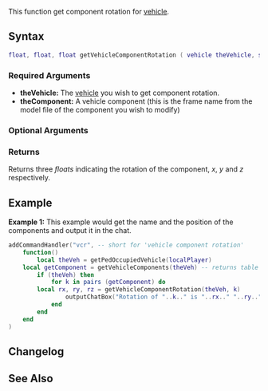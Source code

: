 
{{Client function}}
This function get component rotation for [[/vehicle.md|vehicle]].
{{Note|Before r6974 the component rotations went the wrong way (i.e. opposite to the vehicle rotations). This has been corrected, so you'll have to modify any scripts written before r6974 that use this function.}}

==Syntax== 
<syntaxhighlight lang="lua">
float, float, float getVehicleComponentRotation ( vehicle theVehicle, string theComponent [, string base = "parent"] )
</syntaxhighlight>

===Required Arguments=== 
*'''theVehicle:''' The [[/vehicle.md|vehicle]] you wish to get component rotation.
*'''theComponent:''' A vehicle component (this is the frame name from the model file of the component you wish to modify)

===Optional Arguments=== 
{{New feature/item|3.0141|1.4.0|7013|
*'''base:''' A string representing what the returned rotation is relative to. It can be one of the following values:
**'''parent:''' The rotation is relative to the parent component.
**'''root:''' The rotation is relative to the root component.
**'''world:''' The rotation is a world rotation.
}}

===Returns=== 
Returns three ''floats'' indicating the rotation of the component, ''x'', ''y'' and ''z'' respectively.

==Example== 
'''Example 1:''' This example would get the name and the position of the components and output it in the chat.
<syntaxhighlight lang="lua">
addCommandHandler("vcr", -- short for 'vehicle component rotation'
    function()
        local theVeh = getPedOccupiedVehicle(localPlayer)
	local getComponent = getVehicleComponents(theVeh) -- returns table with all the components of the vehicle
        if (theVeh) then
            for k in pairs (getComponent) do
		local rx, ry, rz = getVehicleComponentRotation(theVeh, k)
                outputChatBox("Rotation of "..k.." is "..rx.." "..ry.." "..rz)
            end
        end
    end
)
</syntaxhighlight>

==Changelog==
{{ChangelogHeader}}
{{ChangelogItem|1.4.0-9.07013|Added '''base''' argument}}

==See Also==
{{Client_vehicle_functions}}